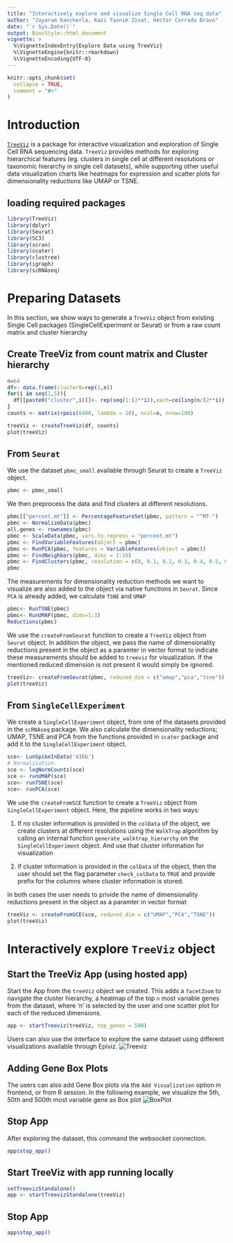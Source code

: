 ```yaml
---
title: "Interactively explore and visualize Single Cell RNA seq data"
author: "Jayaram Kancherla, Kazi Tasnim Zinat, Héctor Corrada Bravo"
date: "`r Sys.Date()`"
output: BiocStyle::html_document
vignette: >
  %\VignetteIndexEntry{Explore Data using TreeViz}
  %\VignetteEngine{knitr::rmarkdown}
  %\VignetteEncoding{UTF-8}
---
```

  
```r
knitr::opts_chunk$set(
  collapse = TRUE,
  comment = "#>"
)
```

# Introduction

[`TreeViz`](https://github.com/HCBravoLab/TreeViz) is a package for interactive visualization and exploration of Single Cell RNA sequencing data. `TreeViz` provides methods for exploring hierarchical features (eg. clusters in single cell at different resolutions or taxonomic hierarchy in single cell datasets), while supporting other useful data visualization charts like heatmaps for expression and scatter plots for dimensionality reductions like UMAP or TSNE.

## loading required packages

```r
library(TreeViz)
library(dplyr)
library(Seurat)
library(SC3)
library(scran)
library(scater)
library(clustree)
library(igraph)
library(scRNAseq)
```

# Preparing Datasets

In this section, we show ways to generate a `TreeViz` object from existing Single Cell packages (SingleCellExperiment or Seurat) or from a raw count matrix and cluster hierarchy

## Create TreeViz from count matrix and Cluster hierarchy

```r
n=64
df<- data.frame(cluster0=rep(1,n))
for(i in seq(1,5)){
  df[[paste0("cluster",i)]]<- rep(seq(1:(2**i)),each=ceiling(n/(2**i)),len=n)
}
counts <- matrix(rpois(6400, lambda = 10), ncol=n, nrow=100)

treeViz <- createTreeViz(df, counts)
plot(treeViz)
```


## From `Seurat`

We use the dataset `pbmc_small` available through Seurat to create a `TreeViz` object.  

```r
pbmc <- pbmc_small
```

We then preprocess the data and find clusters at different resolutions.

```r
pbmc[["percent.mt"]] <- PercentageFeatureSet(pbmc, pattern = "^MT-")
pbmc <- NormalizeData(pbmc)
all.genes <- rownames(pbmc)
pbmc <- ScaleData(pbmc, vars.to.regress = "percent.mt")
pbmc <- FindVariableFeatures(object = pbmc)
pbmc <- RunPCA(pbmc, features = VariableFeatures(object = pbmc))
pbmc <- FindNeighbors(pbmc, dims = 1:10)
pbmc <- FindClusters(pbmc, resolution = c(0, 0.1, 0.2, 0.3, 0.4, 0.5, 0.6, 0.7, 0.8, 0.9, 1.0), print.output = 0, save.SNN = TRUE)
pbmc
```

The measurements for dimensionality reduction methods we want to visualize are also added to the object via native functions in `Seurat`. Since `PCA` is already added, we calculate `TSNE` and `UMAP`
```r
pbmc<- RunTSNE(pbmc)
pbmc<- RunUMAP(pbmc, dims=1:3)
Reductions(pbmc)
```

We use the `createFromSeurat` function to create a `TreeViz` object from `Seurat` object. In addition the object, we pass the name of dimensionality reductions present in the object as a paramter in vector format to indicate these measurements should be added to `treeviz` for visualization. If the mentioned reduced dimension is not present it would simply be ignored.
```r
treeViz<- createFromSeurat(pbmc, reduced_dim = c("umap","pca","tsne"))
plot(treeViz)
```

## From `SingleCellExperiment`

We create a `SingleCellExperiment` object, from one of the datasets provided in the `scRNAseq` package. We also calculate the dimensionality reductions; UMAP, TSNE and PCA from the functions provided in `scater` package and add it to the `SingleCellExperiment` object. 

```r
sce<- LunSpikeInData('416b')
# Normalization.
sce <- logNormCounts(sce)
sce <- runUMAP(sce)
sce<- runTSNE(sce)
sce<- runPCA(sce)
```

We use the `createFromSCE` function to create a `TreeViz` object from `SingleCellExperiment` object. Here, the pipeline works in two ways:

1. If no cluster information is provided in the `colData` of the object, we create clusters at different resolutions using the `WalkTrap` algorithm by calling an internal function `generate_walktrap_hierarchy` on the `SingleCellExperiment` object. And use that cluster information for visualization

2. If cluster information is provided in the `colData` of the object, then the user should set the flag parameter `check_colData` to `TRUE` and provide prefix for the columns where cluster information is stored.

In both cases the user needs to privide the name of dimensionality reductions present in the object as a paramter in vector format

```r
treeViz <- createFromSCE(sce, reduced_dim = c("UMAP","PCA","TSNE"))
plot(treeViz)
```

# Interactively explore `TreeViz` object

## Start the TreeViz App (using hosted app)

Start the App from the `treeViz` object we created. This adds a `facetZoom` to navigate the cluster hierarchy, a heatmap of the top `n` most variable genes from the dataset, where 'n' is selected by the user and one scatter plot for each of the reduced dimensions. 
 
```r
app <- startTreeviz(treeViz, top_genes = 500)
```

Users can also use the interface to explore the same dataset using different visualizations available through Epiviz.
![Treeviz](images/Treeviz.png)

## Adding Gene Box Plots

The users can also add Gene Box plots via the `Add Visualization` option in frontend, or from R session. In the following example, we visualize the 5th, 50th and 500th most variable gene as Box plot 
![BoxPlot](images/Boxplot.png)

## Stop App

After exploring the dataset, this command the websocket connection. 

```r
app$stop_app()
```
## Start TreeViz with app running locally

```r
setTreevizStandalone()
app <- startTreevizStandalone(treeViz)
```
## Stop App

```r
app$stop_app()
```
